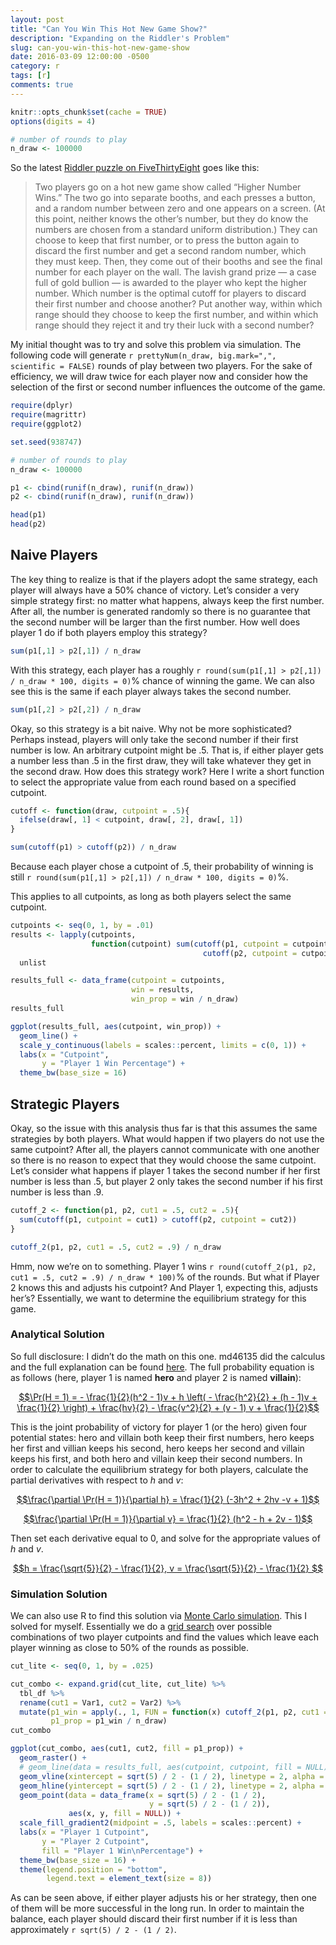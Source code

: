 ```yaml
---
layout: post
title: "Can You Win This Hot New Game Show?"
description: "Expanding on the Riddler's Problem"
slug: can-you-win-this-hot-new-game-show
date: 2016-03-09 12:00:00 -0500
category: r
tags: [r]
comments: true
---
```


```r
knitr::opts_chunk$set(cache = TRUE)
options(digits = 4)
```

```r
# number of rounds to play
n_draw <- 100000
```

So the latest [Riddler puzzle on FiveThirtyEight](http://fivethirtyeight.com/features/can-you-win-this-hot-new-game-show/) goes like this:

> Two players go on a hot new game show called “Higher Number Wins.” The two go into separate booths, and each presses a button, and a random number between zero and one appears on a screen. (At this point, neither knows the other’s number, but they do know the numbers are chosen from a standard uniform distribution.) They can choose to keep that first number, or to press the button again to discard the first number and get a second random number, which they must keep. Then, they come out of their booths and see the final number for each player on the wall. The lavish grand prize — a case full of gold bullion — is awarded to the player who kept the higher number. Which number is the optimal cutoff for players to discard their first number and choose another? Put another way, within which range should they choose to keep the first number, and within which range should they reject it and try their luck with a second number?

My initial thought was to try and solve this problem via simulation. The following code will generate `r prettyNum(n_draw, big.mark=",", scientific = FALSE)` rounds of play between two players. For the sake of efficiency, we will draw twice for each player now and consider how the selection of the first or second number influences the outcome of the game.

```r
require(dplyr)
require(magrittr)
require(ggplot2)

set.seed(938747)

# number of rounds to play
n_draw <- 100000
```

```r
p1 <- cbind(runif(n_draw), runif(n_draw))
p2 <- cbind(runif(n_draw), runif(n_draw))

head(p1)
head(p2)
```

## Naive Players

The key thing to realize is that if the players adopt the same strategy, each player will always have a 50% chance of victory. Let's consider a very simple strategy first: no matter what happens, always keep the first number. After all, the number is generated randomly so there is no guarantee that the second number will be larger than the first number. How well does player 1 do if both players employ this strategy?

```r
sum(p1[,1] > p2[,1]) / n_draw
```

With this strategy, each player has a roughly `r round(sum(p1[,1] > p2[,1]) / n_draw * 100, digits = 0)`% chance of winning the game. We can also see this is the same if each player always takes the second number.

```r
sum(p1[,2] > p2[,2]) / n_draw
```

Okay, so this strategy is a bit naive. Why not be more sophisticated? Perhaps instead, players will only take the second number if their first number is low. An arbitrary cutpoint might be .5. That is, if either player gets a number less than .5 in the first draw, they will take whatever they get in the second draw. How does this strategy work? Here I write a short function to select the appropriate value from each round based on a specified cutpoint.

```r
cutoff <- function(draw, cutpoint = .5){
  ifelse(draw[, 1] < cutpoint, draw[, 2], draw[, 1])
}

sum(cutoff(p1) > cutoff(p2)) / n_draw
```

Because each player chose a cutpoint of .5, their probability of winning is still `r round(sum(p1[,1] > p2[,1]) / n_draw * 100, digits = 0)`%.

This applies to all cutpoints, as long as both players select the same cutpoint.

```r
cutpoints <- seq(0, 1, by = .01)
results <- lapply(cutpoints,
                  function(cutpoint) sum(cutoff(p1, cutpoint = cutpoint) >
                                           cutoff(p2, cutpoint = cutpoint))) %>%
  unlist

results_full <- data_frame(cutpoint = cutpoints,
                           win = results,
                           win_prop = win / n_draw)
results_full
```

```r
ggplot(results_full, aes(cutpoint, win_prop)) +
  geom_line() +
  scale_y_continuous(labels = scales::percent, limits = c(0, 1)) +
  labs(x = "Cutpoint",
       y = "Player 1 Win Percentage") +
  theme_bw(base_size = 16)
```

## Strategic Players

Okay, so the issue with this analysis thus far is that this assumes the same strategies by both players. What would happen if two players do not use the same cutpoint? After all, the players cannot communicate with one another so there is no reason to expect that they would choose the same cutpoint. Let's consider what happens if player 1 takes the second number if her first number is less than .5, but player 2 only takes the second number if his first number is less than .9.

```r
cutoff_2 <- function(p1, p2, cut1 = .5, cut2 = .5){
  sum(cutoff(p1, cutpoint = cut1) > cutoff(p2, cutpoint = cut2))
}

cutoff_2(p1, p2, cut1 = .5, cut2 = .9) / n_draw
```

Hmm, now we're on to something. Player 1 wins `r round(cutoff_2(p1, p2, cut1 = .5, cut2 = .9) / n_draw * 100)`% of the rounds. But what if Player 2 knows this and adjusts his cutpoint? And Player 1, expecting this, adjusts her's? Essentially, we want to determine the equilibrium strategy for this game.

### Analytical Solution

So full disclosure: I didn't do the math on this one. md46135 did the calculus and the full explanation can be found [here](http://forumserver.twoplustwo.com/25/probability/riddler-1594214/#post49516577). The full probability equation is as follows (here, player 1 is named **hero** and player 2 is named **villain**):

[$$\Pr(H = 1) = - \frac{1}{2}(h^2 - 1)v + h \left( - \frac{h^2}{2} + (h - 1)v + \frac{1}{2} \right) + \frac{hv}{2} - \frac{v^2}{2} + (v - 1) v + \frac{1}{2}$$](https://www.wolframalpha.com/input/?i=(h*v)%2F2+%2B+v*(v+-+1)+-+v%5E2%2F2+%2B+h*(v*(h+-+1)+-+h%5E2%2F2+%2B+1%2F2)+-+(v*(h%5E2+-+1))%2F2+%2B+1%2F2)

This is the joint probability of victory for player 1 (or the hero) given four potential states: hero and villain both keep their first numbers, hero keeps her first and villian keeps his second, hero keeps her second and villain keeps his first, and both hero and villain keep their second numbers. In order to calculate the equilibrium strategy for both players, calculate the partial derivatives with respect to *h* and *v*:

[$$\frac{\partial \Pr(H = 1)}{\partial h} = \frac{1}{2} (-3h^2 + 2hv -v + 1)$$](https://www.wolframalpha.com/input/?i=(h*v)%2F2+%2B+v*(v+-+1)+-+v%5E2%2F2+%2B+h*(v*(h+-+1)+-+h%5E2%2F2+%2B+1%2F2)+-+(v*(h%5E2+-+1))%2F2+%2B+1%2F2+partial+derivative+with+respect+to+h)

[$$\frac{\partial \Pr(H = 1)}{\partial v} = \frac{1}{2} (h^2 - h + 2v - 1)$$](https://www.wolframalpha.com/input/?i=(h*v)%2F2+%2B+v*(v+-+1)+-+v%5E2%2F2+%2B+h*(v*(h+-+1)+-+h%5E2%2F2+%2B+1%2F2)+-+(v*(h%5E2+-+1))%2F2+%2B+1%2F2+partial+derivative+with+respect+to+v)

Then set each derivative equal to 0, and solve for the appropriate values of *h* and *v*.

[$$h = \frac{\sqrt{5}}{2} - \frac{1}{2}, v = \frac{\sqrt{5}}{2} - \frac{1}{2} $$](https://www.wolframalpha.com/input/?i=v%2F2+-+h*v+-+h*(h+-+v)+%2B+v*(h+-+1)+-+h%5E2%2F2+%2B+1%2F2%3D0,++h%2F2+%2B+v+%2B+h*(h+-+1)+-+h%5E2%2F2+-+1%2F2%3D0)

### Simulation Solution

We can also use R to find this solution via [Monte Carlo simulation](https://en.wikipedia.org/wiki/Monte_Carlo_method). This I solved for myself. Essentially we do a [grid search](https://en.wikipedia.org/wiki/Hyperparameter_optimization#Grid_search) over possible combinations of two player cutpoints and find the values which leave each player winning as close to 50% of the rounds as possible.

```r
cut_lite <- seq(0, 1, by = .025)

cut_combo <- expand.grid(cut_lite, cut_lite) %>%
  tbl_df %>%
  rename(cut1 = Var1, cut2 = Var2) %>%
  mutate(p1_win = apply(., 1, FUN = function(x) cutoff_2(p1, p2, cut1 = x[1], cut2 = x[2])),
         p1_prop = p1_win / n_draw)
cut_combo
```

```r
ggplot(cut_combo, aes(cut1, cut2, fill = p1_prop)) +
  geom_raster() +
  # geom_line(data = results_full, aes(cutpoint, cutpoint, fill = NULL)) +
  geom_vline(xintercept = sqrt(5) / 2 - (1 / 2), linetype = 2, alpha = .5) +
  geom_hline(yintercept = sqrt(5) / 2 - (1 / 2), linetype = 2, alpha = .5) +
  geom_point(data = data_frame(x = sqrt(5) / 2 - (1 / 2),
                               y = sqrt(5) / 2 - (1 / 2)),
             aes(x, y, fill = NULL)) +
  scale_fill_gradient2(midpoint = .5, labels = scales::percent) +
  labs(x = "Player 1 Cutpoint",
       y = "Player 2 Cutpoint",
       fill = "Player 1 Win\nPercentage") +
  theme_bw(base_size = 16) +
  theme(legend.position = "bottom",
        legend.text = element_text(size = 8))
```

As can be seen above, if either player adjusts his or her strategy, then one of them will be more successful in the long run. In order to maintain the balance, each player should discard their first number if it is less than approximately `r sqrt(5) / 2 - (1 / 2)`.





